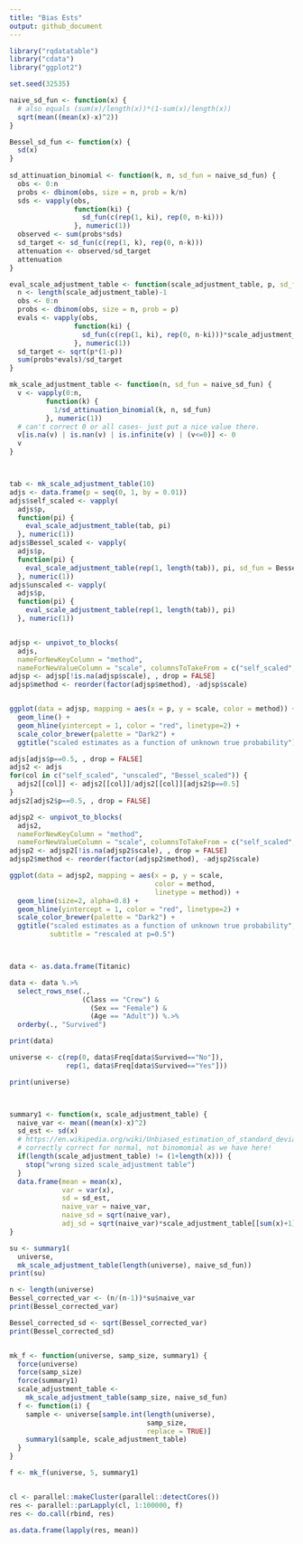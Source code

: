 ```yaml
---
title: "Bias Ests"
output: github_document
---
```


```r
library("rqdatatable")
library("cdata")
library("ggplot2")

set.seed(32535)

naive_sd_fun <- function(x) {
  # also equals (sum(x)/length(x))*(1-sum(x)/length(x))
  sqrt(mean((mean(x)-x)^2))
}

Bessel_sd_fun <- function(x) {
  sd(x)
}
  
sd_attinuation_binomial <- function(k, n, sd_fun = naive_sd_fun) {
  obs <- 0:n
  probs <- dbinom(obs, size = n, prob = k/n)
  sds <- vapply(obs,
                function(ki) {
                  sd_fun(c(rep(1, ki), rep(0, n-ki)))
                }, numeric(1))
  observed <- sum(probs*sds)
  sd_target <- sd_fun(c(rep(1, k), rep(0, n-k)))
  attenuation <- observed/sd_target
  attenuation
}

eval_scale_adjustment_table <- function(scale_adjustment_table, p, sd_fun = naive_sd_fun) {
  n <- length(scale_adjustment_table)-1
  obs <- 0:n
  probs <- dbinom(obs, size = n, prob = p)
  evals <- vapply(obs,
                function(ki) {
                  sd_fun(c(rep(1, ki), rep(0, n-ki)))*scale_adjustment_table[[ki+1]]
                }, numeric(1))
  sd_target <- sqrt(p*(1-p))
  sum(probs*evals)/sd_target
}

mk_scale_adjustment_table <- function(n, sd_fun = naive_sd_fun) {
  v <- vapply(0:n,
         function(k) {
           1/sd_attinuation_binomial(k, n, sd_fun)
         }, numeric(1))
  # can't correct 0 or all cases- just put a nice value there.
  v[is.na(v) | is.nan(v) | is.infinite(v) | (v<=0)] <- 0
  v
}



tab <- mk_scale_adjustment_table(10)
adjs <- data.frame(p = seq(0, 1, by = 0.01))
adjs$self_scaled <- vapply(
  adjs$p,
  function(pi) {
    eval_scale_adjustment_table(tab, pi)
  }, numeric(1))
adjs$Bessel_scaled <- vapply(
  adjs$p,
  function(pi) {
    eval_scale_adjustment_table(rep(1, length(tab)), pi, sd_fun = Bessel_sd_fun)
  }, numeric(1))
adjs$unscaled <- vapply(
  adjs$p,
  function(pi) {
    eval_scale_adjustment_table(rep(1, length(tab)), pi)
  }, numeric(1))


adjsp <- unpivot_to_blocks(
  adjs, 
  nameForNewKeyColumn = "method", 
  nameForNewValueColumn = "scale", columnsToTakeFrom = c("self_scaled", "unscaled", "Bessel_scaled"))
adjsp <- adjsp[!is.na(adjsp$scale), , drop = FALSE]
adjsp$method <- reorder(factor(adjsp$method), -adjsp$scale)


ggplot(data = adjsp, mapping = aes(x = p, y = scale, color = method)) +
  geom_line() +
  geom_hline(yintercept = 1, color = "red", linetype=2) + 
  scale_color_brewer(palette = "Dark2") + 
  ggtitle("scaled estimates as a function of unknown true probability")

adjs[adjs$p==0.5, , drop = FALSE]
adjs2 <- adjs
for(col in c("self_scaled", "unscaled", "Bessel_scaled")) {
  adjs2[[col]] <- adjs2[[col]]/adjs2[[col]][adjs2$p==0.5]
}
adjs2[adjs2$p==0.5, , drop = FALSE]

adjsp2 <- unpivot_to_blocks(
  adjs2, 
  nameForNewKeyColumn = "method", 
  nameForNewValueColumn = "scale", columnsToTakeFrom = c("self_scaled", "unscaled", "Bessel_scaled"))
adjsp2 <- adjsp2[!is.na(adjsp2$scale), , drop = FALSE]
adjsp2$method <- reorder(factor(adjsp2$method), -adjsp2$scale)

ggplot(data = adjsp2, mapping = aes(x = p, y = scale, 
                                    color = method,
                                    linetype = method)) +
  geom_line(size=2, alpha=0.8) +
  geom_hline(yintercept = 1, color = "red", linetype=2) + 
  scale_color_brewer(palette = "Dark2") + 
  ggtitle("scaled estimates as a function of unknown true probability",
          subtitle = "rescaled at p=0.5")



data <- as.data.frame(Titanic)

data <- data %.>% 
  select_rows_nse(., 
                  (Class == "Crew") & 
                    (Sex == "Female") & 
                    (Age == "Adult")) %.>%
  orderby(., "Survived")

print(data)

universe <- c(rep(0, data$Freq[data$Survived=="No"]),
              rep(1, data$Freq[data$Survived=="Yes"]))

print(universe)



summary1 <- function(x, scale_adjustment_table) {
  naive_var <- mean((mean(x)-x)^2)
  sd_est <- sd(x)
  # https://en.wikipedia.org/wiki/Unbiased_estimation_of_standard_deviation
  # correctly correct for normal, not binomomial as we have here!
  if(length(scale_adjustment_table) != (1+length(x))) {
    stop("wrong sized scale_adjustment table")
  }
  data.frame(mean = mean(x),
             var = var(x),
             sd = sd_est,
             naive_var = naive_var,
             naive_sd = sqrt(naive_var),
             adj_sd = sqrt(naive_var)*scale_adjustment_table[[sum(x)+1]])
}

su <- summary1(
  universe, 
  mk_scale_adjustment_table(length(universe), naive_sd_fun))
print(su)

n <- length(universe)
Bessel_corrected_var <- (n/(n-1))*su$naive_var
print(Bessel_corrected_var)

Bessel_corrected_sd <- sqrt(Bessel_corrected_var)
print(Bessel_corrected_sd)


mk_f <- function(universe, samp_size, summary1) {
  force(universe)
  force(samp_size)
  force(summary1)
  scale_adjustment_table <- 
    mk_scale_adjustment_table(samp_size, naive_sd_fun)
  f <- function(i) {
    sample <- universe[sample.int(length(universe), 
                                  samp_size, 
                                  replace = TRUE)]
    summary1(sample, scale_adjustment_table)
  }
}

f <- mk_f(universe, 5, summary1)


cl <- parallel::makeCluster(parallel::detectCores())
res <- parallel::parLapply(cl, 1:100000, f)
res <- do.call(rbind, res)

as.data.frame(lapply(res, mean))
```

